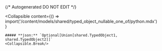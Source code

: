 {/* Autogenerated DO NOT EDIT  */}

<Collapsible
    content={() => import('/content/models/shared/typed_object_nullable_one_of/python.mdx')}
>
    ##### **json:** `Optional[Union[shared.TypedObject1, shared.TypedObject2]]`
    <Collapsible.Break/>
</Collapsible>

